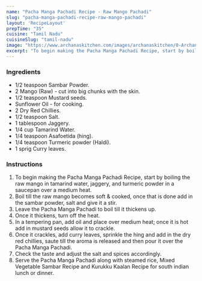 ---
name: "Pacha Manga Pachadi Recipe - Raw Mango Pachadi"
slug: "pacha-manga-pachadi-recipe-raw-mango-pachadi"
layout: 'RecipeLayout'
prepTime: "35"
cuisine: "Tamil Nadu"
cuisineSlug: "tamil-nadu"
image: "https://www.archanaskitchen.com/images/archanaskitchen/0-Archanas-Kitchen-Recipes/2018/June-07/Manga_Pachadi_Recipe_Sweet_and_Spicy_Raw_Mango_Chutney-3_1600.jpg"
excerpt: "To begin making the Pacha Manga Pachadi Recipe, start by boiling the raw mango in tamarind water, jaggery, and turmeric powder in a saucepan over a medium heat"
---

### Ingredients

- 1/2 teaspoon Sambar Powder.
- 2 Mango (Raw) - cut into big chunks with the skin.
- 1/2 teaspoon Mustard seeds.
- Sunflower Oil - for cooking.
- 2 Dry Red Chillies.
- 1/2 teaspoon Salt.
- 1 tablespoon Jaggery.
- 1/4 cup Tamarind Water.
- 1/4 teaspoon Asafoetida (hing).
- 1/4 teaspoon Turmeric powder (Haldi).
- 1 sprig Curry leaves.

### Instructions

1. To begin making the Pacha Manga Pachadi Recipe, start by boiling the raw mango in tamarind water, jaggery, and turmeric powder in a saucepan over a medium heat.
1. Boil till the raw mango becomes soft & cooked, once that is done add in the sambar powder, salt and give it a stir.
1. Leave the Pacha Manga Pachadi to boil till it thickens up.
1. Once it thickens, turn off the heat.
1. In a tempering pan, add oil and place over medium heat; once it is hot add in mustard seeds allow it to crackle.
1. Once it crackles, add curry leaves, sprinkle the hing and add in the dry red chillies, saute till the aroma is released and then pour it over the Pacha Manga Pachadi.
1. Check the taste and adjust the salt and spices accordingly.
1. Serve the Pacha Manga Pachadi along with steamed rice, Mixed Vegetable Sambar Recipe and Kurukku Kaalan Recipe for south indian lunch or dinner.

